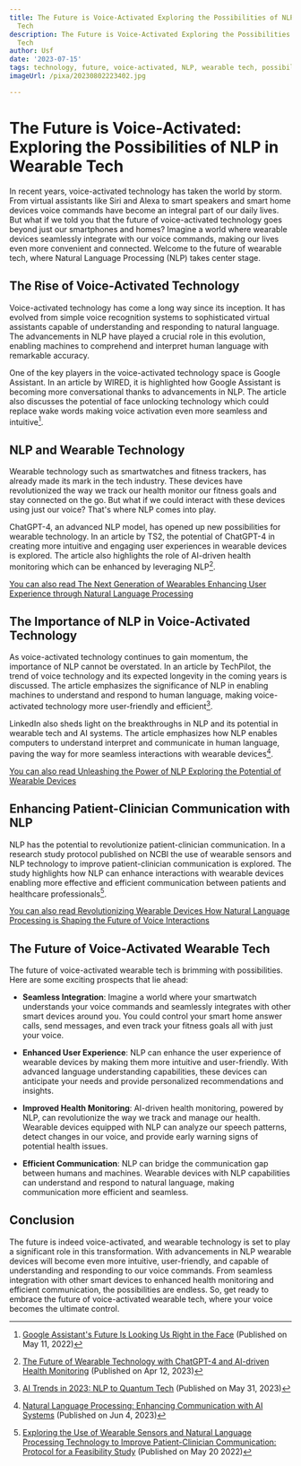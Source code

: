 ```yaml
---
title: The Future is Voice-Activated Exploring the Possibilities of NLP in Wearable
  Tech
description: The Future is Voice-Activated Exploring the Possibilities of NLP in Wearable
  Tech
author: Usf
date: '2023-07-15'
tags: technology, future, voice-activated, NLP, wearable tech, possibilities, exploration
imageUrl: /pixa/20230802223402.jpg

---
```

# The Future is Voice-Activated: Exploring the Possibilities of NLP in Wearable Tech

In  recent years, voice-activated  technology has taken the world by storm. From  virtual assistants like Siri and Alexa to smart speakers and smart home  devices voice commands have become an integral part of our daily lives. But what if we  told you that the future of voice-activated technology goes beyond just our smartphones and homes? Imagine a world where wearable devices seamlessly integrate with our voice commands, making our lives even more convenient and connected. Welcome to the  future of wearable tech, where  Natural Language Processing (NLP) takes center stage.

## The Rise of Voice-Activated Technology

Voice-activated  technology has come a long way  since its inception. It has evolved from simple voice recognition systems to sophisticated  virtual assistants capable  of understanding and responding to natural language. The advancements  in NLP have played  a crucial  role in this evolution, enabling machines to comprehend and interpret human language with remarkable accuracy.

One of the key players in the voice-activated technology space is Google Assistant. In an article by WIRED, it is highlighted how Google Assistant  is becoming more conversational thanks to advancements  in NLP. The article also discusses the  potential of  face unlocking  technology which could replace wake words making voice activation even more seamless and intuitive[^1].

## NLP and Wearable Technology

Wearable technology such as smartwatches and fitness trackers, has already made its mark in the tech industry. These devices have revolutionized the way we track our health monitor our fitness goals and stay connected on  the go. But what if we could interact with  these devices using just our voice?  That's  where NLP comes into play.

ChatGPT-4, an  advanced NLP model, has opened  up new possibilities for wearable technology. In an article by TS2, the potential of ChatGPT-4 in creating more intuitive and  engaging user experiences in wearable devices is explored. The article also highlights the role of AI-driven health  monitoring which can  be enhanced by leveraging NLP[^2].

[You can also read The Next Generation of Wearables Enhancing User Experience through Natural Language  Processing](The%20Next%20Generation%20of%20Wearables%20Enhancing%20User%20Experience%20through%20Natural%20Language%20Processing)


## The Importance  of NLP in Voice-Activated Technology

As voice-activated technology continues  to gain momentum, the importance  of  NLP cannot be overstated. In an article by TechPilot, the trend of voice technology and its expected longevity in the  coming years is discussed. The article emphasizes the significance of NLP in enabling machines to understand and respond to human language, making voice-activated technology more user-friendly  and efficient[^3].

LinkedIn also  sheds light on the breakthroughs in NLP and its potential in wearable tech and AI systems. The article emphasizes how NLP enables computers to understand  interpret and communicate in human language, paving the way for more seamless  interactions with wearable devices[^4].

[You can also read Unleashing  the Power of NLP Exploring  the Potential of  Wearable Devices](Unleashing%20the%20Power%20of%20NLP%20Exploring%20the%20Potential%20of%20Wearable%20Devices)


## Enhancing Patient-Clinician Communication with NLP

NLP has the potential to revolutionize patient-clinician communication. In a research study protocol published on NCBI the use of wearable sensors and NLP technology to improve patient-clinician communication is explored. The study highlights how NLP can enhance interactions with wearable devices enabling more effective and efficient communication between patients and healthcare professionals[^5].

[You can also read Revolutionizing Wearable Devices How Natural Language Processing is Shaping the Future of Voice Interactions](Revolutionizing%20Wearable%20Devices%20How%20Natural%20Language%20Processing%20is%20Shaping%20the%20Future%20of%20Voice%20Interactions)


## The Future  of Voice-Activated Wearable Tech

The future of voice-activated wearable tech is  brimming with possibilities. Here are some exciting prospects that lie  ahead:

- **Seamless Integration**: Imagine a world where your smartwatch understands your voice commands  and seamlessly integrates with other smart devices around you. You could  control your smart home answer  calls, send  messages, and even track your  fitness goals all  with just your voice.

- **Enhanced  User Experience**:  NLP can enhance  the user experience of wearable devices by making them  more  intuitive and  user-friendly. With advanced language  understanding capabilities, these devices can anticipate your needs and provide personalized recommendations and insights.

- **Improved Health Monitoring**: AI-driven health monitoring, powered  by NLP, can revolutionize the way we track  and manage  our health. Wearable devices equipped with NLP can analyze  our speech patterns, detect changes in our voice, and provide early warning signs of potential health issues.

- **Efficient Communication**:  NLP can bridge the communication gap  between humans and machines. Wearable devices with NLP capabilities can understand and  respond to natural language, making  communication more  efficient  and seamless.

## Conclusion

The future is indeed voice-activated, and wearable technology is set to play  a significant role in this transformation.  With advancements in  NLP wearable devices will become even more intuitive,  user-friendly, and capable of understanding and responding to our voice  commands. From seamless integration with other smart devices to enhanced health monitoring and efficient communication, the possibilities are endless. So, get ready to embrace  the future of voice-activated wearable tech, where your voice becomes the ultimate control. 

[^1]: [Google Assistant's Future Is Looking Us  Right in the Face](https://www.wired.com/story/google-assistant-natural-language-sissie-hsiao/) (Published on  May 11,  2022)
[^2]: [The Future of Wearable Technology with ChatGPT-4 and AI-driven Health Monitoring](https://ts2.space/en/the-future-of-wearable-technology-with-chatgpt-4-and-ai-driven-health-monitoring/) (Published on Apr 12, 2023)
[^3]: [AI Trends  in 2023:  NLP to Quantum Tech](https://techpilot.ai/top-ai-trends-for-2023-nlp-quantum-cumputers/) (Published on  May  31, 2023)
[^4]: [Natural Language  Processing: Enhancing Communication with AI Systems](https://www.linkedin.com/pulse/natural-language-processing-enhancing-communication-ai-bishnoi) (Published on Jun  4, 2023)
[^5]: [Exploring the Use of Wearable Sensors and  Natural Language Processing  Technology  to Improve Patient-Clinician Communication: Protocol for a  Feasibility Study](https://www.ncbi.nlm.nih.gov/pmc/articles/PMC9166632/) (Published on May 20 2022)